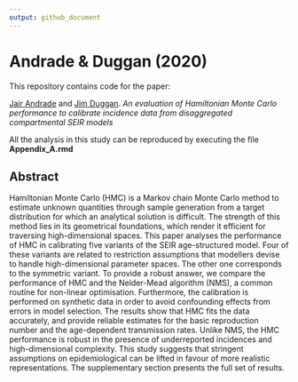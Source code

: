 ```yaml
---
output: github_document
---
```


# Andrade & Duggan (2020)

This repository contains code for the paper:

[Jair Andrade](https://www.linkedin.com/in/jandraor/) and 
[Jim Duggan](https://ie.linkedin.com/in/jduggan). *An evaluation of Hamiltonian 
Monte Carlo performance to calibrate incidence data from disaggregated compartmental SEIR models*

All the analysis in this study can be reproduced by executing the file
**Appendix_A.rmd**

## Abstract

  Hamiltonian Monte Carlo (HMC) is a Markov chain Monte Carlo method to estimate
  unknown quantities through sample generation from a target distribution for 
  which an analytical solution is difficult. The strength of this method lies in
  its geometrical foundations, which render it efficient for traversing 
  high-dimensional spaces. This paper analyses the performance of HMC in 
  calibrating five variants of the SEIR age-structured model. Four of these 
  variants are related to restriction assumptions that modellers devise to
  handle high-dimensional parameter spaces. The other one corresponds to the 
  symmetric variant. To provide a robust answer, we compare the performance 
  of HMC and the Nelder-Mead algorithm (NMS), a common routine for non-linear 
  optimisation. Furthermore, the calibration is performed on synthetic data in 
  order to avoid confounding effects from errors in model selection. The 
  results show that HMC fits the data accurately, and provide reliable estimates
  for the basic reproduction number and the age-dependent transmission rates. 
  Unlike NMS, the HMC performance is robust in the presence of underreported 
  incidences and high-dimensional complexity. This study suggests that stringent
  assumptions on epidemiological can be lifted in favour   of more realistic 
  representations. The supplementary section presents the full set of results.


